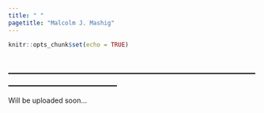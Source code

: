 ```yaml
---
title: " "
pagetitle: "Malcolm J. Mashig"
---
```


```r
knitr::opts_chunk$set(echo = TRUE)
```

## ________________________________________________________________________

Will be uploaded soon...
